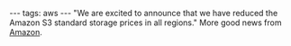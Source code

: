 ---
tags: aws
---
"We are excited to announce that we have reduced the Amazon S3 standard storage prices in all regions." More good news from [[Amazon]].
